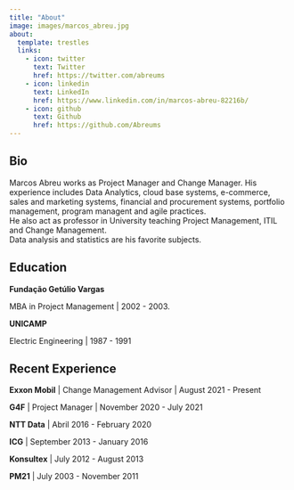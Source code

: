 ```yaml
---
title: "About"
image: images/marcos_abreu.jpg
about:
  template: trestles
  links:
    - icon: twitter
      text: Twitter
      href: https://twitter.com/abreums
    - icon: linkedin
      text: LinkedIn
      href: https://www.linkedin.com/in/marcos-abreu-82216b/
    - icon: github
      text: Github
      href: https://github.com/Abreums
---
```


## Bio

Marcos Abreu works as Project Manager and Change Manager. His experience includes Data Analytics, cloud base systems, e-commerce, sales and marketing systems, financial and procurement systems, portfolio management, program managent and agile practices.     
He also act as professor in University teaching Project Management, ITIL and Change Management.      
Data analysis and statistics are his favorite subjects.     

## Education

**Fundação Getúlio Vargas**      

MBA in Project Management | 2002 - 2003.     

**UNICAMP**      

Electric Engineering | 1987 - 1991    

## Recent Experience     

**Exxon Mobil** | Change Management Advisor | August 2021 - Present     

**G4F** | Project Manager | November 2020 - July 2021      

**NTT Data** | Abril 2016 - February 2020     

**ICG** | September 2013 - January 2016     

**Konsultex** | July 2012 - August 2013     

**PM21** | July 2003 - November 2011    
